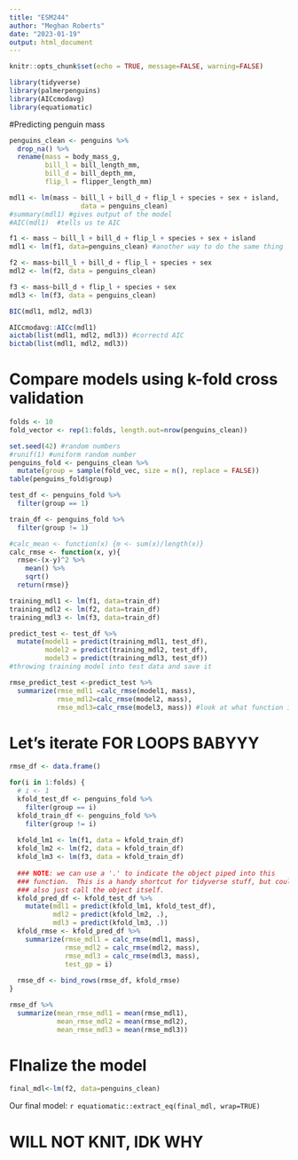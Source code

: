 ```yaml
---
title: "ESM244"
author: "Meghan Roberts"
date: "2023-01-19"
output: html_document
---
```


```r
knitr::opts_chunk$set(echo = TRUE, message=FALSE, warning=FALSE)

library(tidyverse)
library(palmerpenguins)
library(AICcmodavg)
library(equatiomatic)
```

#Predicting penguin mass

```r
penguins_clean <- penguins %>%
  drop_na() %>%
  rename(mass = body_mass_g,
         bill_l = bill_length_mm,
         bill_d = bill_depth_mm,
         flip_l = flipper_length_mm)

mdl1 <- lm(mass ~ bill_l + bill_d + flip_l + species + sex + island, 
                  data = penguins_clean)
#summary(mdl1) #gives output of the model
#AIC(mdl1)  #tells us te AIC
```

```r
f1 <- mass ~ bill_l + bill_d + flip_l + species + sex + island
mdl1 <- lm(f1, data=penguins_clean) #another way to do the same thing

f2 <- mass~bill_l + bill_d + flip_l + species + sex
mdl2 <- lm(f2, data = penguins_clean)

f3 <- mass~bill_d + flip_l + species + sex
mdl3 <- lm(f3, data = penguins_clean)

BIC(mdl1, mdl2, mdl3)

AICcmodavg::AICc(mdl1)
aictab(list(mdl1, mdl2, mdl3)) #correctd AIC
bictab(list(mdl1, mdl2, mdl3))
```

# Compare models using k-fold cross validation

```r
folds <- 10
fold_vector <- rep(1:folds, length.out=nrow(penguins_clean))

set.seed(42) #random numbers
#runif(1) #uniform random number
penguins_fold <- penguins_clean %>%
  mutate(group = sample(fold_vec, size = n(), replace = FALSE))
table(penguins_fold$group)

test_df <- penguins_fold %>%
  filter(group == 1)

train_df <- penguins_fold %>%
  filter(group != 1)
```

```r
#calc_mean <- function(x) {m <- sum(x)/length(x)}
calc_rmse <- function(x, y){
  rmse<-(x-y)^2 %>% 
    mean() %>% 
    sqrt()
  return(rmse)}
```

```r
training_mdl1 <- lm(f1, data=train_df)
training_mdl2 <- lm(f2, data=train_df)
training_mdl3 <- lm(f3, data=train_df)

predict_test <- test_df %>% 
  mutate(model1 = predict(training_mdl1, test_df), 
         model2 = predict(training_mdl2, test_df), 
         model3 = predict(training_mdl3, test_df)) 
#throwing training model into test data and save it

rmse_predict_test <-predict_test %>% 
  summarize(rmse_mdl1 =calc_rmse(model1, mass), 
            rmse_mdl2=calc_rmse(model2, mass), 
            rmse_mdl3=calc_rmse(model3, mass)) #look at what function is actually doing (difference between known mass and predicted mass, and do rsme for those)
```

# Let's iterate FOR LOOPS BABYYY
```r
rmse_df <- data.frame()

for(i in 1:folds) {
  # i <- 1
  kfold_test_df <- penguins_fold %>%
    filter(group == i)
  kfold_train_df <- penguins_fold %>%
    filter(group != i)
  
  kfold_lm1 <- lm(f1, data = kfold_train_df)
  kfold_lm2 <- lm(f2, data = kfold_train_df)
  kfold_lm3 <- lm(f3, data = kfold_train_df)
  
  ### NOTE: we can use a '.' to indicate the object piped into this
  ### function.  This is a handy shortcut for tidyverse stuff, but could
  ### also just call the object itself.
  kfold_pred_df <- kfold_test_df %>%
    mutate(mdl1 = predict(kfold_lm1, kfold_test_df),
           mdl2 = predict(kfold_lm2, .),
           mdl3 = predict(kfold_lm3, .))
  kfold_rmse <- kfold_pred_df %>%
    summarize(rmse_mdl1 = calc_rmse(mdl1, mass),
              rmse_mdl2 = calc_rmse(mdl2, mass),
              rmse_mdl3 = calc_rmse(mdl3, mass),
              test_gp = i)
  
  rmse_df <- bind_rows(rmse_df, kfold_rmse)
}

rmse_df %>% 
  summarize(mean_rmse_mdl1 = mean(rmse_mdl1),
            mean_rmse_mdl2 = mean(rmse_mdl2),
            mean_rmse_mdl3 = mean(rmse_mdl3))
```

# FInalize the model

```r
final_mdl<-lm(f2, data=penguins_clean)
```

Our final model:
`r equatiomatic::extract_eq(final_mdl, wrap=TRUE)`

# WILL NOT KNIT, IDK WHY



